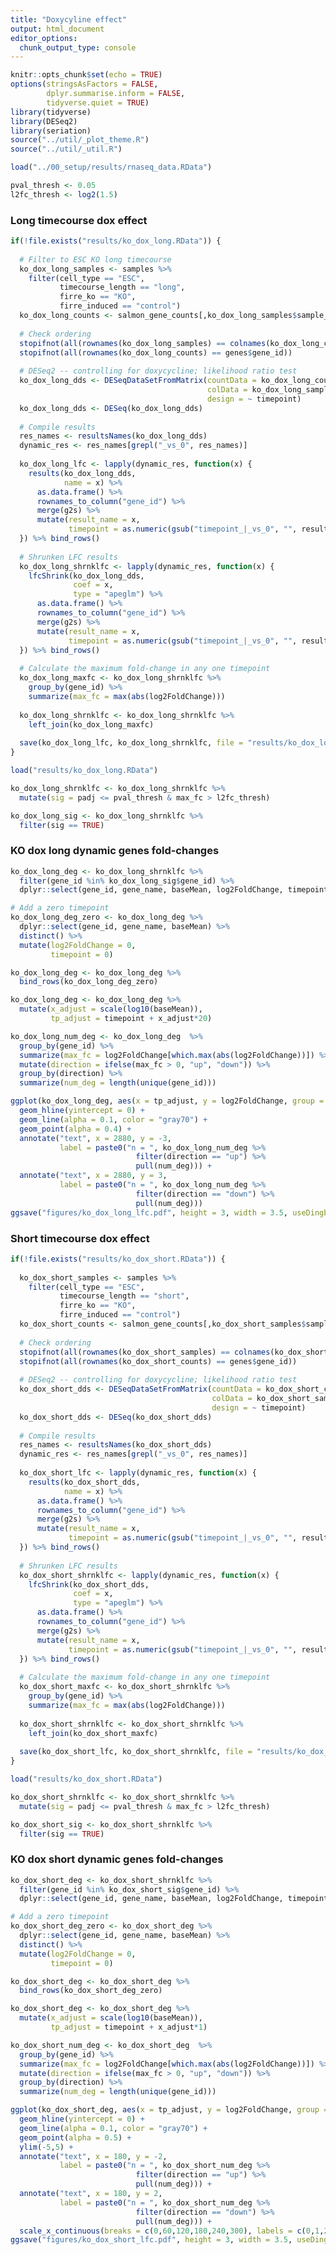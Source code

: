 ```yaml
---
title: "Doxycyline effect"
output: html_document
editor_options: 
  chunk_output_type: console
---
```



```r
knitr::opts_chunk$set(echo = TRUE)
options(stringsAsFactors = FALSE,
        dplyr.summarise.inform = FALSE,
        tidyverse.quiet = TRUE)
library(tidyverse)
library(DESeq2)
library(seriation)
source("../util/_plot_theme.R")
source("../util/_util.R")
```

```r
load("../00_setup/results/rnaseq_data.RData")
```

```r
pval_thresh <- 0.05
l2fc_thresh <- log2(1.5)
```

### Long timecourse dox effect

```r
if(!file.exists("results/ko_dox_long.RData")) {
  
  # Filter to ESC KO long timecourse
  ko_dox_long_samples <- samples %>%
    filter(cell_type == "ESC",
           timecourse_length == "long",
           firre_ko == "KO",
           firre_induced == "control")
  ko_dox_long_counts <- salmon_gene_counts[,ko_dox_long_samples$sample_id]
  
  # Check ordering
  stopifnot(all(rownames(ko_dox_long_samples) == colnames(ko_dox_long_counts)))
  stopifnot(all(rownames(ko_dox_long_counts) == genes$gene_id))
  
  # DESeq2 -- controlling for doxycycline; likelihood ratio test
  ko_dox_long_dds <- DESeqDataSetFromMatrix(countData = ko_dox_long_counts, 
                                            colData = ko_dox_long_samples, 
                                            design = ~ timepoint)
  ko_dox_long_dds <- DESeq(ko_dox_long_dds)
  
  # Compile results
  res_names <- resultsNames(ko_dox_long_dds)
  dynamic_res <- res_names[grepl("_vs_0", res_names)]
  
  ko_dox_long_lfc <- lapply(dynamic_res, function(x) {
    results(ko_dox_long_dds, 
            name = x) %>%
      as.data.frame() %>%
      rownames_to_column("gene_id") %>% 
      merge(g2s) %>%
      mutate(result_name = x,
             timepoint = as.numeric(gsub("timepoint_|_vs_0", "", result_name)))
  }) %>% bind_rows()
  
  # Shrunken LFC results
  ko_dox_long_shrnklfc <- lapply(dynamic_res, function(x) {
    lfcShrink(ko_dox_long_dds, 
              coef = x,
              type = "apeglm") %>%
      as.data.frame() %>%
      rownames_to_column("gene_id") %>% 
      merge(g2s) %>%
      mutate(result_name = x,
             timepoint = as.numeric(gsub("timepoint_|_vs_0", "", result_name)))
  }) %>% bind_rows()
  
  # Calculate the maximum fold-change in any one timepoint
  ko_dox_long_maxfc <- ko_dox_long_shrnklfc %>%
    group_by(gene_id) %>%
    summarize(max_fc = max(abs(log2FoldChange)))
  
  ko_dox_long_shrnklfc <- ko_dox_long_shrnklfc %>%
    left_join(ko_dox_long_maxfc)
  
  save(ko_dox_long_lfc, ko_dox_long_shrnklfc, file = "results/ko_dox_long.RData")
}

load("results/ko_dox_long.RData")

ko_dox_long_shrnklfc <- ko_dox_long_shrnklfc %>%
  mutate(sig = padj <= pval_thresh & max_fc > l2fc_thresh)

ko_dox_long_sig <- ko_dox_long_shrnklfc %>% 
  filter(sig == TRUE)
```

### KO dox long dynamic genes fold-changes

```r
ko_dox_long_deg <- ko_dox_long_shrnklfc %>%
  filter(gene_id %in% ko_dox_long_sig$gene_id) %>%
  dplyr::select(gene_id, gene_name, baseMean, log2FoldChange, timepoint)

# Add a zero timepoint
ko_dox_long_deg_zero <- ko_dox_long_deg %>%
  dplyr::select(gene_id, gene_name, baseMean) %>%
  distinct() %>%
  mutate(log2FoldChange = 0,
         timepoint = 0) 

ko_dox_long_deg <- ko_dox_long_deg %>%
  bind_rows(ko_dox_long_deg_zero)

ko_dox_long_deg <- ko_dox_long_deg %>%
  mutate(x_adjust = scale(log10(baseMean)),
         tp_adjust = timepoint + x_adjust*20)

ko_dox_long_num_deg <- ko_dox_long_deg  %>%
  group_by(gene_id) %>%
  summarize(max_fc = log2FoldChange[which.max(abs(log2FoldChange))]) %>%
  mutate(direction = ifelse(max_fc > 0, "up", "down")) %>%
  group_by(direction) %>%
  summarize(num_deg = length(unique(gene_id)))

ggplot(ko_dox_long_deg, aes(x = tp_adjust, y = log2FoldChange, group = gene_id)) +
  geom_hline(yintercept = 0) +
  geom_line(alpha = 0.1, color = "gray70") +
  geom_point(alpha = 0.4) +
  annotate("text", x = 2880, y = -3, 
           label = paste0("n = ", ko_dox_long_num_deg %>% 
                            filter(direction == "up") %>%
                            pull(num_deg))) +
  annotate("text", x = 2880, y = 3, 
           label = paste0("n = ", ko_dox_long_num_deg %>% 
                            filter(direction == "down") %>%
                            pull(num_deg)))
ggsave("figures/ko_dox_long_lfc.pdf", height = 3, width = 3.5, useDingbats = FALSE)
```

### Short timecourse dox effect

```r
if(!file.exists("results/ko_dox_short.RData")) {
  
  ko_dox_short_samples <- samples %>%
    filter(cell_type == "ESC",
           timecourse_length == "short",
           firre_ko == "KO",
           firre_induced == "control")
  ko_dox_short_counts <- salmon_gene_counts[,ko_dox_short_samples$sample_id]
  
  # Check ordering
  stopifnot(all(rownames(ko_dox_short_samples) == colnames(ko_dox_short_counts)))
  stopifnot(all(rownames(ko_dox_short_counts) == genes$gene_id))
  
  # DESeq2 -- controlling for doxycycline; likelihood ratio test
  ko_dox_short_dds <- DESeqDataSetFromMatrix(countData = ko_dox_short_counts, 
                                             colData = ko_dox_short_samples, 
                                             design = ~ timepoint)
  ko_dox_short_dds <- DESeq(ko_dox_short_dds)
  
  # Compile results
  res_names <- resultsNames(ko_dox_short_dds)
  dynamic_res <- res_names[grepl("_vs_0", res_names)]
  
  ko_dox_short_lfc <- lapply(dynamic_res, function(x) {
    results(ko_dox_short_dds, 
            name = x) %>%
      as.data.frame() %>%
      rownames_to_column("gene_id") %>% 
      merge(g2s) %>%
      mutate(result_name = x,
             timepoint = as.numeric(gsub("timepoint_|_vs_0", "", result_name)))
  }) %>% bind_rows()
  
  # Shrunken LFC results
  ko_dox_short_shrnklfc <- lapply(dynamic_res, function(x) {
    lfcShrink(ko_dox_short_dds, 
              coef = x,
              type = "apeglm") %>%
      as.data.frame() %>%
      rownames_to_column("gene_id") %>% 
      merge(g2s) %>%
      mutate(result_name = x,
             timepoint = as.numeric(gsub("timepoint_|_vs_0", "", result_name)))
  }) %>% bind_rows()
  
  # Calculate the maximum fold-change in any one timepoint
  ko_dox_short_maxfc <- ko_dox_short_shrnklfc %>%
    group_by(gene_id) %>%
    summarize(max_fc = max(abs(log2FoldChange)))
  
  ko_dox_short_shrnklfc <- ko_dox_short_shrnklfc %>%
    left_join(ko_dox_short_maxfc)
  
  save(ko_dox_short_lfc, ko_dox_short_shrnklfc, file = "results/ko_dox_short.RData")
}

load("results/ko_dox_short.RData")

ko_dox_short_shrnklfc <- ko_dox_short_shrnklfc %>%
  mutate(sig = padj <= pval_thresh & max_fc > l2fc_thresh)

ko_dox_short_sig <- ko_dox_short_shrnklfc %>% 
  filter(sig == TRUE)
```

### KO dox short dynamic genes fold-changes

```r
ko_dox_short_deg <- ko_dox_short_shrnklfc %>%
  filter(gene_id %in% ko_dox_short_sig$gene_id) %>%
  dplyr::select(gene_id, gene_name, baseMean, log2FoldChange, timepoint)

# Add a zero timepoint
ko_dox_short_deg_zero <- ko_dox_short_deg %>%
  dplyr::select(gene_id, gene_name, baseMean) %>%
  distinct() %>%
  mutate(log2FoldChange = 0,
         timepoint = 0) 

ko_dox_short_deg <- ko_dox_short_deg %>%
  bind_rows(ko_dox_short_deg_zero)

ko_dox_short_deg <- ko_dox_short_deg %>%
  mutate(x_adjust = scale(log10(baseMean)),
         tp_adjust = timepoint + x_adjust*1)

ko_dox_short_num_deg <- ko_dox_short_deg  %>%
  group_by(gene_id) %>%
  summarize(max_fc = log2FoldChange[which.max(abs(log2FoldChange))]) %>%
  mutate(direction = ifelse(max_fc > 0, "up", "down")) %>%
  group_by(direction) %>%
  summarize(num_deg = length(unique(gene_id)))

ggplot(ko_dox_short_deg, aes(x = tp_adjust, y = log2FoldChange, group = gene_id)) +
  geom_hline(yintercept = 0) +
  geom_line(alpha = 0.1, color = "gray70") +
  geom_point(alpha = 0.5) +
  ylim(-5,5) +
  annotate("text", x = 180, y = -2, 
           label = paste0("n = ", ko_dox_short_num_deg %>% 
                            filter(direction == "up") %>%
                            pull(num_deg))) +
  annotate("text", x = 180, y = 2, 
           label = paste0("n = ", ko_dox_short_num_deg %>% 
                            filter(direction == "down") %>%
                            pull(num_deg))) +
  scale_x_continuous(breaks = c(0,60,120,180,240,300), labels = c(0,1,2,3,4,5))
ggsave("figures/ko_dox_short_lfc.pdf", height = 3, width = 3.5, useDingbats = FALSE)
```



